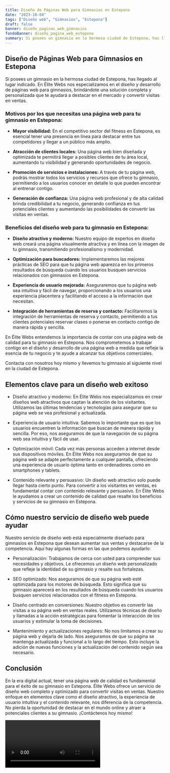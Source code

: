 ```yaml
---
title: Diseño de Páginas Web para Gimnasios en Estepona
date: "2023-10-04"
tags: ["Diseño web", "Gimnasios", "Estepona"]
draft: false
banner: diseño_paginas_web_gimnasios
fondoBanner: diseño_pagina_web_estepona
summary: Si posees un gimnasio en la hermosa ciudad de Estepona, has llegado al lugar indicado. En Élite Webs nos especializamos en el diseño y desarrollo de páginas web para gimnasios, brindándote una solución completa y personalizada que te ayudará a destacar en el mercado y convertir visitas en ventas.
---
```



## Diseño de Páginas Web para Gimnasios en Estepona

Si posees un gimnasio en la hermosa ciudad de Estepona, has llegado al lugar indicado. En Élite Webs nos especializamos en el diseño y desarrollo de páginas web para gimnasios, brindándote una solución completa y personalizada que te ayudará a destacar en el mercado y convertir visitas en ventas.

### Motivos por los que necesitas una página web para tu gimnasio en Estepona:

- **Mayor visibilidad:** En el competitivo sector del fitness en Estepona, es esencial tener una presencia en línea para destacar entre tus competidores y llegar a un público más amplio.

- **Atracción de clientes locales:** Una página web bien diseñada y optimizada te permitirá llegar a posibles clientes de tu área local, aumentando tu visibilidad y generando oportunidades de negocio.

- **Promoción de servicios e instalaciones:** A través de tu página web, podrás mostrar todos los servicios y recursos que ofrece tu gimnasio, permitiendo a los usuarios conocer en detalle lo que pueden encontrar al entrenar contigo.

- **Generación de confianza:** Una página web profesional y de alta calidad brinda credibilidad a tu negocio, generando confianza en tus potenciales clientes y aumentando las posibilidades de convertir las visitas en ventas.

### Beneficios del diseño web para tu gimnasio en Estepona:

- **Diseño atractivo y moderno:** Nuestro equipo de expertos en diseño web creará una página visualmente atractiva y en línea con la imagen de tu gimnasio, transmitiendo profesionalismo y modernidad.

- **Optimización para buscadores:** Implementaremos las mejores prácticas de SEO para que tu página web aparezca en los primeros resultados de búsqueda cuando los usuarios busquen servicios relacionados con gimnasios en Estepona.

- **Experiencia de usuario mejorada:** Aseguraremos que tu página web sea intuitiva y fácil de navegar, proporcionando a los usuarios una experiencia placentera y facilitando el acceso a la información que necesitan.

- **Integración de herramientas de reserva y contacto:** Facilitaremos la integración de herramientas de reserva y contacto, permitiendo a tus clientes potenciales reservar clases o ponerse en contacto contigo de manera rápida y sencilla.

En Élite Webs entendemos la importancia de contar con una página web de calidad para tu gimnasio en Estepona. Nos comprometemos a trabajar contigo en el diseño y desarrollo de una página web a medida que refleje la esencia de tu negocio y te ayude a alcanzar tus objetivos comerciales.

Contacta con nosotros hoy mismo y llevemos tu gimnasio al siguiente nivel en la ciudad de Estepona.

<GifSeo />

<Cta />

## Elementos clave para un diseño web exitoso

- Diseño atractivo y moderno: En Élite Webs nos especializamos en crear diseños web atractivos que captan la atención de los visitantes. Utilizamos las últimas tendencias y tecnologías para asegurar que su página web se vea profesional y actualizada.

- Experiencia de usuario intuitiva: Sabemos lo importante que es que los usuarios encuentren la información que buscan de manera rápida y sencilla. Por eso, nos aseguramos de que la navegación de su página web sea intuitiva y fácil de usar.

- Optimización móvil: Cada vez más personas acceden a internet desde sus dispositivos móviles. En Élite Webs nos aseguramos de que su página web se adapte perfectamente a cualquier pantalla, ofreciendo una experiencia de usuario óptima tanto en ordenadores como en smartphones y tablets.

- Contenido relevante y persuasivo: Un diseño web atractivo solo puede llegar hasta cierto punto. Para convertir a los visitantes en ventas, es fundamental contar con contenido relevante y persuasivo. En Élite Webs le ayudamos a crear un contenido de calidad que resalte los beneficios y servicios de su gimnasio en Estepona.

## Cómo nuestro servicio de diseño web puede ayudar

Nuestro servicio de diseño web está especialmente diseñado para gimnasios en Estepona que desean aumentar sus ventas y destacarse de la competencia. Aquí hay algunas formas en las que podemos ayudarlo:

- Personalización: Trabajamos de cerca con usted para comprender sus necesidades y objetivos. Le ofrecemos un diseño web personalizado que refleje la identidad de su gimnasio y resalte sus fortalezas.

- SEO optimizado: Nos aseguramos de que su página web esté optimizada para los motores de búsqueda. Esto significa que su gimnasio aparecerá en los resultados de búsqueda cuando los usuarios busquen servicios relacionados con el fitness en Estepona.

- Diseño centrado en conversiones: Nuestro objetivo es convertir las visitas a su página web en ventas reales. Utilizamos técnicas de diseño y llamadas a la acción estratégicas para fomentar la interacción de los usuarios y estimular la toma de decisiones.

- Mantenimiento y actualizaciones regulares: No nos limitamos a crear su página web y dejarla de lado. Nos aseguramos de que su página se mantenga actualizada y funcional a lo largo del tiempo. Esto incluye la adición de nuevas funciones y la actualización del contenido según sea necesario.

## Conclusión

En la era digital actual, tener una página web de calidad es fundamental para el éxito de su gimnasio en Estepona. Élite Webs ofrece un servicio de diseño web completo y optimizado para convertir visitas en ventas. Nuestro enfoque en elementos clave como el diseño atractivo, la experiencia de usuario intuitiva y el contenido relevante, nos diferencia de la competencia. No pierda la oportunidad de destacar en el mundo online y atraer a potenciales clientes a su gimnasio. ¡Contáctenos hoy mismo!

<Video />

<CtaBot job="Gimnasios" city="Estepona" />

<Gmaps query="Estepona+españa+maps" />
